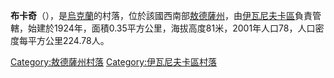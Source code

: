 {{coord|46|50|48|N|30|41|22|E|scale:30000|display=title}}

'''布卡奇'''（{{lang-uk|Букачі}}），是[[烏克蘭|烏克蘭]]的村落，位於該國西南部[[敖德薩州|敖德薩州]]，由[[伊瓦尼夫卡區|伊瓦尼夫卡區]]負責管轄，始建於1924年，面積0.35平方公里，海拔高度81米，2001年人口78，人口密度每平方公里224.78人。

{{DEFAULTSORT:Букачі}}
[[Category:敖德薩州村落|Category:敖德薩州村落]]
[[Category:伊瓦尼夫卡區村落|Category:伊瓦尼夫卡區村落]]


{{Odessa-geo-stub}}